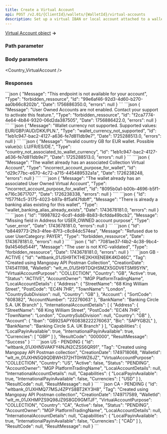```yaml
---
title: Create a Virtual Account
api: POST /v2.01/{ClientId}/wallets/{WalletId}/virtual-accounts
description: Set up a virtual IBAN or local account attached to a wallet
---
```






<a href="/api-reference/virtual-accounts/virtual-account-object">Virtual Account object</a> **&rarr;**

### Path parameter

<WalletId />

### Body parameters  

<Country_VirtualAccount />  

<VirtualAccountPurpose />  

<Tag3 />  

### Responses  

<AccordionGroup>

<Accordion title="200">

<IdResponse />
<Tag2Response />
<CreationDateResponse />
<WalletId1Response />
<VirtualAccountPurposeResponse />
<Country_VirtualAccountResponse />
<Status_VirtualAccountResponse />
<Active_VirtualAccountResponse />
<AccountOwnerResponse />
<LocalAccountDetails_VirtualAccountResponse />
<InternationalAccountDetails_VirtualAccountResponse />
<CapabilitiesResponse />
<ResultCodeResponse />
<ResultMessageResponse />

</Accordion>

</AccordionGroup>

<AccordionGroup>
<Accordion title="403 - Collection accounts not activated">
```json
{
    "Message": "This endpoint is not available for your account",
    "Type": "forbidden_ressource",
    "Id": "99e6af46-92d3-4d60-b270-aa0b66c8202b",
    "Date": 1756886350.0,
    "errors": null
}
```
</Accordion>
<Accordion title="403 - User-Owned accounts not activated">
```json
{
    "Message": "User Owned Accounts are not enabled. Contact your support to activate this feature.",
    "Type": "forbidden_ressource",
    "Id": "f2ca7774-4e64-4b84-9320-06d2da387505",
    "Date": 1756886422.0,
    "errors": null
}
```
</Accordion>
<Accordion title="400 - Currency not supported">
```json
{
    "Message": "Wallet currency not supported. Supported values: EUR/GBP/AUD/DKK/PLN.",
    "Type": "wallet_currency_not_supported",
    "Id": "1eb1c947-bac2-4127-a636-fe7d811db9e7",
    "Date": 1725288513.0,
    "errors": null
}
```
</Accordion>
<Accordion title="400 - Invalid country for wallet currency">
```json
{
    "Message": "Invalid country GB for EUR wallet. Possible value(s): LU/FR/ES/DE.",
    "Type": "country_not_associated_to_wallet_currency",
    "Id": "1eb1c947-bac2-4127-a636-fe7d811db9e7",
    "Date": 1725288513.0,
    "errors": null
}
```
</Accordion>
<Accordion
  title="400 - Only one purpose per wallet"
>
````json
{
    "Message": "The wallet already has an associated Collection Virtual Account",
    "Type": "incorrect_account_purpose_for_wallet",
    "Id": "d29c77bc-e670-4c72-a715-445489532a1a",
    "Date": 1726238248,
    "errors": null
}
````
````json
{
    "Message": "The wallet already has an associated User Owned Virtual Account",
    "Type": "incorrect_account_purpose_for_wallet",
    "Id": "8095b0a1-b00b-4696-b5f1-e716c3671707",
    "Date": 1726238338,
    "errors": null
}
````
</Accordion>
<Accordion title="400 - Banking alias already exists">
```json
{
    "Id": "f577f4c5-3175-4023-b97a-8f5af47fdbff",
    "Message": "There is already a banking alias existing for this wallet",
    "Type": "wallet_banking_alias_already_exists",
    "Date": 1743678181.0,
    "errors": null
}
```
</Accordion>
<Accordion title="400 - Address required for User-Owned">
```json
{
    "Id": "19987822-6cd1-4dd8-8b83-8cfdda49bcb2",
    "Message": "Missing field in Address for USER_OWNED account purpose",
    "Type": "user_error",
    "Date": 1743678181.0,
    "errors": null
}
```
</Accordion>
<Accordion title="403 - User-Owned only allowed if user's UserCategory is OWNER">
```json
{
    "Id": "b8449773-2fe3-4fee-87f3-c8c84dc574ea",
    "Message": "Refused due to user UserCategory: PAYER",
    "Type": "forbidden_ressource",
    "Date": 1743678181.0,
    "errors": null
}
```
</Accordion>
<Accordion title="403 - User-Owned only allowed if user's KYCLevel is REGULAR">
```json
{
    "Id": "7081ae37-f4b2-4c38-9bc4-9a14546d544f",
    "Message": "The user is not KYC-validated",
    "Type": "forbidden_ressource",
    "Date": 1743678181.0,
    "errors": null
}
```
</Accordion>
</AccordionGroup>

<ResponseExample>
```json GB - ACTIVE
{
    "Id": "wltbank_01JSH9TKTHE2KHXENE8K4KD46C",
    "Tag": "Created using Mangopay API Postman Collection",
    "CreationDate": 1745411198,
    "WalletId": "wlt_m_01JSH9TDQHSMZX5GDV6TSM9SYN",
    "VirtualAccountPurpose": "COLLECTION",
    "Country": "GB",
    "Active": true,
    "Status": "ACTIVE",
    "AccountOwner": "MGP PlatformTradingName",
    "LocalAccountDetails": {
        "Address": {
            "StreetName": "68 King William Street",
            "PostCode": "EC4N 7HR",
            "TownName": "London",
            "CountrySubDivision": null,
            "Country": "GB"
        },
        "Account": {
            "SortCode": "608382",
            "AccountNumber": "22276063"
        },
        "BankName": "Banking Circle S.A. UK Branch"
    },
    "InternationalAccountDetails": [
        {
            "Address": {
                "StreetName": "68 King William Street",
                "PostCode": "EC4N 7HR",
                "TownName": "London",
                "CountrySubDivision": null,
                "Country": "GB"
            },
            "Account": {
              "Iban": "GB92SAPY60838222276063",
                "Bic": "SAPYGB2L"
            },
            "BankName": "Banking Circle S.A. UK Branch"
        }
    ],
    "Capabilities": {
        "LocalPayinAvailable": true,
        "InternationalPayinAvailable": true,
        "Currencies": [
            "GBP"
        ]
    },
    "ResultCode": "000000",
    "ResultMessage": "Success"
}
```
```json US - PENDING
{
    "Id": "wltbank_01JXHN5VAKFY4NJN2CZSS6QR91",
    "Tag": "Created using Mangopay API Postman collection",
    "CreationDate": 1749718068,
    "WalletId": "wlt_m_01JXHN5Q9QDBWH372HT0HWZ6JZ",
    "VirtualAccountPurpose": "COLLECTION",
    "Country": "US",
    "Active": false,
    "Status": "PENDING",
    "AccountOwner": "MGP PlatformTradingName",
    "LocalAccountDetails": null,
    "InternationalAccountDetails": null,
    "Capabilities": {
        "LocalPayinAvailable": true,
        "InternationalPayinAvailable": false,
        "Currencies": [
            "USD"
        ]
    },
    "ResultCode": null,
    "ResultMessage": null
}
```
```json CA - PENDING
{
    "Id": "wltbank_01JXHMQ77MSJ4ZPYS8BT2KY3H8",
    "Tag": "Created using Mangopay API Postman collection",
    "CreationDate": 1749717589,
    "WalletId": "wlt_m_01JXHMPZS9Q98JZ9S8GD9GMTJF",
    "VirtualAccountPurpose": "COLLECTION",
    "Country": "CA",
    "Active": false,
    "Status": "PENDING",
    "AccountOwner": "MGP PlatformTradingName",
    "LocalAccountDetails": null,
    "InternationalAccountDetails": null,
    "Capabilities": {
        "LocalPayinAvailable": true,
        "InternationalPayinAvailable": false,
        "Currencies": [
            "CAD"
        ]
    },
    "ResultCode": null,
    "ResultMessage": null
}
```
</ResponseExample>

<RequestExample>
<RestCreateVirtualAccount />
<PhpCreateVirtualAccount />
<NodeCreateVirtualAccount />
<RubyCreateVirtualAccount />
</RequestExample>